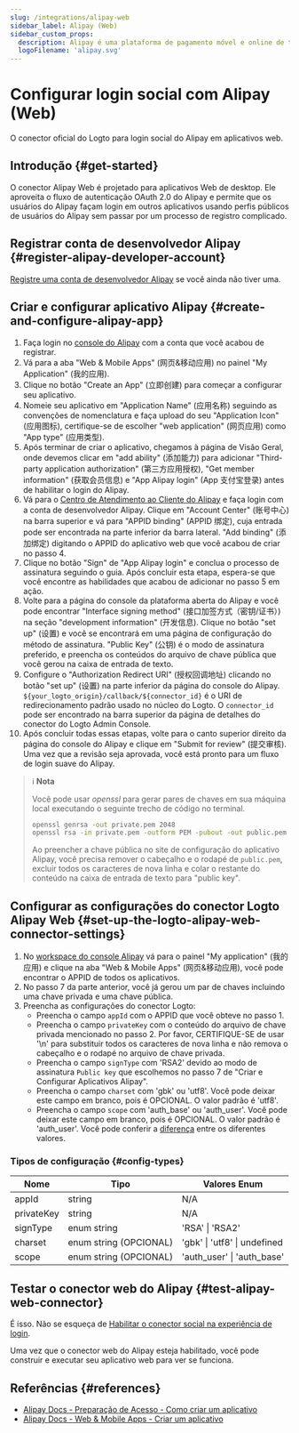 ```yaml
---
slug: /integrations/alipay-web
sidebar_label: Alipay (Web)
sidebar_custom_props:
  description: Alipay é uma plataforma de pagamento móvel e online de terceiros.
  logoFilename: 'alipay.svg'
---
```



# Configurar login social com Alipay (Web)

O conector oficial do Logto para login social do Alipay em aplicativos web.

<GuideTip />

## Introdução \{#get-started}

O conector Alipay Web é projetado para aplicativos Web de desktop. Ele aproveita o fluxo de autenticação OAuth 2.0 do Alipay e permite que os usuários do Alipay façam login em outros aplicativos usando perfis públicos de usuários do Alipay sem passar por um processo de registro complicado.

## Registrar conta de desenvolvedor Alipay \{#register-alipay-developer-account}

[Registre uma conta de desenvolvedor Alipay](https://certifyweb.alipay.com/certify/reg/guide#/) se você ainda não tiver uma.

## Criar e configurar aplicativo Alipay \{#create-and-configure-alipay-app}

1. Faça login no [console do Alipay](https://open.alipay.com/) com a conta que você acabou de registrar.
2. Vá para a aba "Web & Mobile Apps" (网页&移动应用) no painel "My Application" (我的应用).
3. Clique no botão "Create an App" (立即创建) para começar a configurar seu aplicativo.
4. Nomeie seu aplicativo em "Application Name" (应用名称) seguindo as convenções de nomenclatura e faça upload do seu "Application Icon" (应用图标), certifique-se de escolher "web application" (网页应用) como "App type" (应用类型).
5. Após terminar de criar o aplicativo, chegamos à página de Visão Geral, onde devemos clicar em "add ability" (添加能力) para adicionar "Third-party application authorization" (第三方应用授权), "Get member information" (获取会员信息) e "App Alipay login" (App 支付宝登录) antes de habilitar o login do Alipay.
6. Vá para o [Centro de Atendimento ao Cliente do Alipay](https://b.alipay.com/index2.htm) e faça login com a conta de desenvolvedor Alipay. Clique em "Account Center" (账号中心) na barra superior e vá para "APPID binding" (APPID 绑定), cuja entrada pode ser encontrada na parte inferior da barra lateral. "Add binding" (添加绑定) digitando o APPID do aplicativo web que você acabou de criar no passo 4.
7. Clique no botão "Sign" de "App Alipay login" e conclua o processo de assinatura seguindo o guia. Após concluir esta etapa, espera-se que você encontre as habilidades que acabou de adicionar no passo 5 em ação.
8. Volte para a página do console da plataforma aberta do Alipay e você pode encontrar "Interface signing method" (接口加签方式（密钥/证书）) na seção "development information" (开发信息). Clique no botão "set up" (设置) e você se encontrará em uma página de configuração do método de assinatura. "Public Key" (公钥) é o modo de assinatura preferido, e preencha os conteúdos do arquivo de chave pública que você gerou na caixa de entrada de texto.
9. Configure o "Authorization Redirect URI" (授权回调地址) clicando no botão "set up" (设置) na parte inferior da página do console do Alipay. `${your_logto_origin}/callback/${connector_id}` é o URI de redirecionamento padrão usado no núcleo do Logto. O `connector_id` pode ser encontrado na barra superior da página de detalhes do conector do Logto Admin Console.
10. Após concluir todas essas etapas, volte para o canto superior direito da página do console do Alipay e clique em "Submit for review" (提交审核). Uma vez que a revisão seja aprovada, você está pronto para um fluxo de login suave do Alipay.

> ℹ️ **Nota**
>
> Você pode usar _openssl_ para gerar pares de chaves em sua máquina local executando o seguinte trecho de código no terminal.
>
> ```bash
> openssl genrsa -out private.pem 2048
> openssl rsa -in private.pem -outform PEM -pubout -out public.pem
> ```
>
> Ao preencher a chave pública no site de configuração do aplicativo Alipay, você precisa remover o cabeçalho e o rodapé de `public.pem`, excluir todos os caracteres de nova linha e colar o restante do conteúdo na caixa de entrada de texto para "public key".

## Configurar as configurações do conector Logto Alipay Web \{#set-up-the-logto-alipay-web-connector-settings}

1. No [workspace do console Alipay](https://open.alipay.com/dev/workspace) vá para o painel "My application" (我的应用) e clique na aba "Web & Mobile Apps" (网页&移动应用), você pode encontrar o APPID de todos os aplicativos.
2. No passo 7 da parte anterior, você já gerou um par de chaves incluindo uma chave privada e uma chave pública.
3. Preencha as configurações do conector Logto:
   - Preencha o campo `appId` com o APPID que você obteve no passo 1.
   - Preencha o campo `privateKey` com o conteúdo do arquivo de chave privada mencionado no passo 2. Por favor, CERTIFIQUE-SE de usar '\n' para substituir todos os caracteres de nova linha e não remova o cabeçalho e o rodapé no arquivo de chave privada.
   - Preencha o campo `signType` com 'RSA2' devido ao modo de assinatura `Public key` que escolhemos no passo 7 de "Criar e Configurar Aplicativos Alipay".
   - Preencha o campo `charset` com 'gbk' ou 'utf8'. Você pode deixar este campo em branco, pois é OPCIONAL. O valor padrão é 'utf8'.
   - Preencha o campo `scope` com 'auth_base' ou 'auth_user'. Você pode deixar este campo em branco, pois é OPCIONAL. O valor padrão é 'auth_user'. Você pode conferir a [diferença](https://opendocs.alipay.com/fw/api/105942) entre os diferentes valores.

### Tipos de configuração \{#config-types}

| Nome       | Tipo                   | Valores Enum                 |
| ---------- | ---------------------- | ---------------------------- |
| appId      | string                 | N/A                          |
| privateKey | string                 | N/A                          |
| signType   | enum string            | 'RSA' \| 'RSA2'              |
| charset    | enum string (OPCIONAL) | 'gbk' \| 'utf8' \| undefined |
| scope      | enum string (OPCIONAL) | 'auth_user' \| 'auth_base'   |

## Testar o conector web do Alipay \{#test-alipay-web-connector}

É isso. Não se esqueça de [Habilitar o conector social na experiência de login](/connectors/social-connectors/#enable-social-sign-in).

Uma vez que o conector web do Alipay esteja habilitado, você pode construir e executar seu aplicativo web para ver se funciona.

## Referências \{#references}

- [Alipay Docs - Preparação de Acesso - Como criar um aplicativo](https://opendocs.alipay.com/support/01rau6)
- [Alipay Docs - Web & Mobile Apps - Criar um aplicativo](https://opendocs.alipay.com/open/200/105310)
